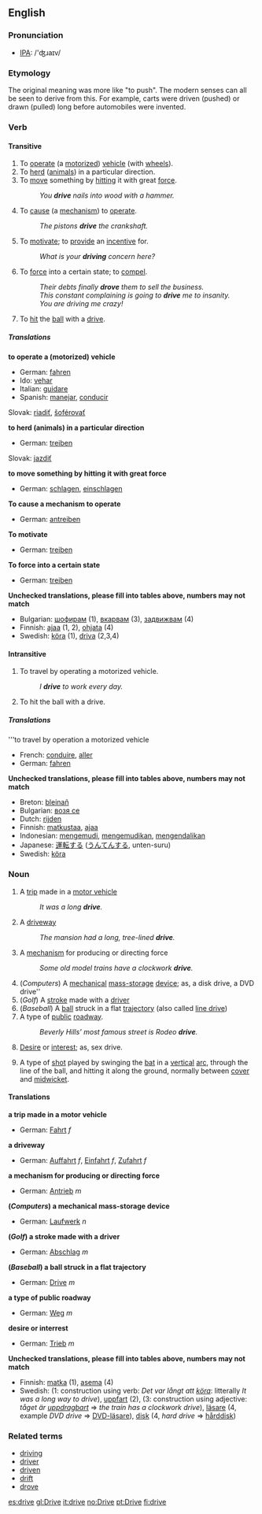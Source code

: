 ==English==
=== Pronunciation ===
*[[w:IPA|IPA]]: /'ʤɹaɪv/

===Etymology===

The original meaning was more like "to push".  The modern senses can all be seen to derive from this.  For example, carts were driven (pushed) or drawn (pulled) long before automobiles were invented.

===Verb===

{{irregverb|'''to drive'''|'''[[drives]]'''|'''[[drove]]'''|'''[[driven]]'''|'''[[driving]]'''}}

====Transitive====

# To [[operate]] (a [[motorize]]d) [[vehicle]] (with [[wheel]]s).
# To [[herd]] ([[animals]]) in a particular direction.
# To [[move]] something by [[hit]]ting it with great [[force]].
#:''You '''drive''' nails into wood with a hammer.''
# To [[cause]] (a [[mechanism]]) to [[operate]]. 
#: ''The pistons '''drive''' the crankshaft.''
# To [[motivate]]; to [[provide]] an [[incentive]] for.
#:''What is your '''driving''' concern here?''
# To [[force]] into a certain state; to [[compel]].
#:''Their debts finally '''drove''' them to sell the business.''
#:''This constant complaining is going to '''drive''' me to insanity.''
#:''You are driving me crazy!''
#{{cricket}} To [[hit]] the [[ball]] with a [[drive#Noun|drive]].

===== Translations =====
'''to operate a (motorized) vehicle'''
{{top}}
<!--languages from A to I go here-->
*German: [[fahren]]
*Ido: [[vehar]]
*Italian: [[guidare]]
*Spanish: [[manejar]], [[conducir]]
{{mid}}
<!--languages from J to Z go here-->
Slovak: [[riadiť]], [[šoférovať]]
{{bottom}}

'''to herd (animals) in a particular direction'''
{{top}}
<!--languages from A to I go here-->
*German: [[treiben]]
{{mid}}
<!--languages from J to Z go here-->
Slovak: [[jazdiť]]
{{bottom}}

'''to move something by hitting it with great force'''
{{top}}
<!--languages from A to I go here-->
*German: [[schlagen]], [[einschlagen]]
{{mid}}
<!--languages from J to Z go here-->
{{bottom}}

'''To cause a mechanism to operate'''
{{top}}
<!--languages from A to I go here-->
*German: [[antreiben]]
{{mid}}
<!--languages from J to Z go here-->
{{bottom}}

'''To motivate'''
{{top}}
<!--languages from A to I go here-->
*German: [[treiben]]
{{mid}}
<!--languages from J to Z go here-->
{{bottom}}

'''To force into a certain state'''
{{top}}
<!--languages from A to I go here-->
*German: [[treiben]]
{{mid}}
<!--languages from J to Z go here-->
{{bottom}}

'''Unchecked translations, please fill into tables above, numbers may not match'''
*Bulgarian: [[шофирам]] (1), [[вкарвам]] (3), [[задвижвам]] (4)
*Finnish: [[ajaa]] (1, 2), [[ohjata]] (4)
*Swedish: [[köra]] (1), [[driva]] (2,3,4)

====Intransitive====
# To travel by operating a motorized vehicle.
#: ''I '''drive''' to work every day.''
#{{cricket}} To hit the ball with a drive.

===== Translations =====
'''to travel by operation a motorized vehicle
{{top}}
<!--languages from A to I go here-->
*French: [[conduire]], [[aller]]
*German: [[fahren]]
{{mid}}
<!--languages from L to Z go here-->
{{bottom}}

'''Unchecked translations, please fill into tables above, numbers may not match'''
*Breton: [[bleinañ]]
*Bulgarian: [[возя се]]
*Dutch: [[rijden]]
*Finnish: [[matkustaa]], [[ajaa]]
*Indonesian: [[kemudi|mengemudi]], [[kemudi|mengemudikan]], [[kendali|mengendalikan]]
*Japanese: [[運転]]する ([[うんてん]]する, unten-suru)
*Swedish: [[köra]]

===Noun===
{{en-noun|drive|drives}}

#A [[trip]] made in a [[motor vehicle]]
#:''It was a long '''drive'''.''
#A [[driveway]]
#:''The mansion had a long, tree-lined '''drive'''.''
#A [[mechanism]] for producing or directing force
#:''Some old model trains have a clockwork '''drive'''.''
#(''Computers'') A [[mechanical]] [[mass-storage]] [[device]]; as, a disk drive, a DVD drive''
#(''Golf'') A [[stroke]] made with a [[driver]]
#(''Baseball'') A [[ball]] struck in a flat [[trajectory]] (also called [[line drive]])
#A type of [[public]] [[roadway]].
#:''Beverly Hills’ most famous street is Rodeo '''drive'''.''
#[[desire|Desire]] or [[interest]]; as, sex drive.
#{{cricket}} A type of [[shot]] played by swinging the [[bat]] in a [[vertical]] [[arc]], through the line of the ball, and hitting it along the ground, normally between [[cover]] and [[midwicket]].

==== Translations ====
'''a trip made in a motor vehicle'''
{{top}}
*German: [[Fahrt]] ''f''
{{mid}}
{{bottom}}

'''a driveway'''
{{top}}
*German: [[Auffahrt]] ''f'', [[Einfahrt]] ''f'', [[Zufahrt]] ''f''
{{mid}}
{{bottom}}

'''a mechanism for producing or directing force'''
{{top}}
*German: [[Antrieb]] ''m''
{{mid}}
{{bottom}}

'''(''Computers'') a mechanical mass-storage device'''
{{top}}
*German: [[Laufwerk]] ''n''
{{mid}}
{{bottom}}

'''(''Golf'') a stroke made with a driver'''
{{top}}
*German: [[Abschlag]] ''m''
{{mid}}
{{bottom}}

'''(''Baseball'') a ball struck in a flat trajectory'''
{{top}}
*German: [[Drive]] ''m''
{{mid}}
{{bottom}}

'''a type of public roadway'''
{{top}}
*German: [[Weg]] ''m''
{{mid}}
{{bottom}}

'''desire or interrest'''
{{top}}
*German: [[Trieb]] ''m''
{{mid}}
{{bottom}}

'''Unchecked translations, please fill into tables above, numbers may not match'''
*Finnish: [[matka]] (1), [[asema]] (4)
*Swedish: (1: construction using verb: ''Det var långt att [[köra]]'': litterally ''It was a long way to drive''), [[uppfart]] (2), (3: construction using adjective: ''tåget är [[uppdragbart]]'' => ''the train has a clockwork drive''), [[läsare]] (4, example ''DVD drive'' => [[DVD-läsare]]), [[disk]] (4, ''hard drive'' => [[hårddisk]])

=== Related terms ===
*[[driving]]
*[[driver]]
*[[driven]]
*[[drift]]
*[[drove]]

[[es:drive]]
[[gl:Drive]]
[[it:drive]]
[[no:Drive]]
[[pt:Drive]]
[[fi:drive]]